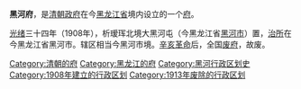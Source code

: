 {{unreferenced|time=2010-10-12T09:49:46+00:00}}
'''黑河府'''，是[[清朝政府|清朝政府]]在今[[黑龙江省|黑龙江省]]境内设立的一个[[府_(行政区划)|府]]。

[[光绪|光绪]]三十四年（1908年），析瑷珲北境大黑河屯（今黑龙江省[[黑河市|黑河市]]）置，[[治所|治所]]在今黑龙江省黑河市。辖区相当今黑河市境。[[辛亥革命|辛亥革命]]后，全国[[废府州厅改县|废府]]，故废。

{{清朝黑龍江省行政區劃|nocat}}
{{清朝行政区划小作品}}
{{DEFAULTSORT:H}}
[[Category:清朝的府|Category:清朝的府]] 
[[Category:黑龙江的府|Category:黑龙江的府]] 
[[Category:黑河行政区划史|Category:黑河行政区划史]]
[[Category:1908年建立的行政区划|Category:1908年建立的行政区划]]
[[Category:1913年废除的行政区划|Category:1913年废除的行政区划]]